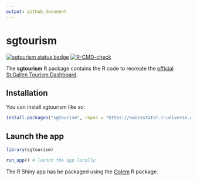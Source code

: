 ```yaml
---
output: github_document
---
```


<!-- README.md is generated from README.Rmd. Please edit that file -->

# sgtourism

<!-- badges: start -->
[![sgtourism status badge](https://swissstatsr.r-universe.dev/badges/sgtourism)](https://swissstatsr.r-universe.dev/sgtourism)
[![R-CMD-check](https://github.com/statistikSG/sgtourism/actions/workflows/R-CMD-check.yaml/badge.svg)](https://github.com/statistikSG/sgtourism/actions/workflows/R-CMD-check.yaml)
<!-- badges: end -->

The **sgtourism** R package contains the R code to recreate the [official St.Gallen Tourism Dashboard](https://ffssg.shinyapps.io/sgtourismus/).

## Installation

You can install sgtourism like so:

``` r
install.packages("sgtourism", repos = "https://swissstatsr.r-universe.dev" )
```

## Launch the app

``` r
library(sgtourism)

run_app() # launch the app locally
```

The R Shiny app has be packaged using the [Golem](https://github.com/ThinkR-open/golem) R package.
